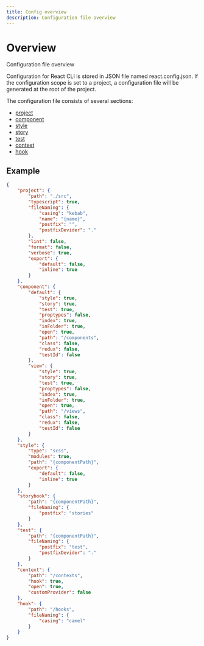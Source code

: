 ---
title: Config overview
description: Configuration file overview
---

# Overview

<Description>Configuration file overview</Description>

Configuration for React CLI is stored in JSON file named react.config.json. If the configuration scope is set to a project, a configuration file will be generated at the root of the project.

The configuration file consists of several sections:

-   [project](/docs/config/project)
-   [component](/docs/config/component)
-   [style](/docs/config/style)
-   [story](/docs/config/story)
-   [test](/docs/config/test)
-   [context](/docs/config/context)
-   [hook](/docs/config/hook)

## Example

```json
{
	"project": {
		"path": "./src",
		"typescript": true,
		"fileNaming": {
			"casing": "kebab",
			"name": "{name}",
			"postfix": "",
			"postfixDevider": "."
		},
		"lint": false,
		"format": false,
		"verbose": true,
		"export": {
			"default": false,
			"inline": true
		}
	},
	"component": {
		"default": {
			"style": true,
			"story": true,
			"test": true,
			"proptypes": false,
			"index": true,
			"inFolder": true,
			"open": true,
			"path": "/components",
			"class": false,
			"redux": false,
			"testId": false
		},
		"view": {
			"style": true,
			"story": true,
			"test": true,
			"proptypes": false,
			"index": true,
			"inFolder": true,
			"open": true,
			"path": "/views",
			"class": false,
			"redux": false,
			"testId": false
		}
	},
	"style": {
		"type": "scss",
		"modules": true,
		"path": "{componentPath}",
		"export": {
			"default": false,
			"inline": true
		}
	},
	"storybook": {
		"path": "{componentPath}",
		"fileNaming": {
			"postfix": "stories"
		}
	},
	"test": {
		"path": "{componentPath}",
		"fileNaming": {
			"postfix": "test",
			"postfixDevider": "."
		}
	},
	"context": {
		"path": "/contexts",
		"hook": true,
		"open": true,
		"customProvider": false
	},
	"hook": {
		"path": "/hooks",
		"fileNaming": {
			"casing": "camel"
		}
	}
}
```
